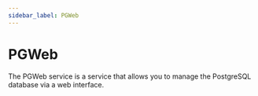 ```yaml
---
sidebar_label: PGWeb
---
```


# PGWeb

The PGWeb service is a service that allows you to manage the PostgreSQL database via a web interface.
